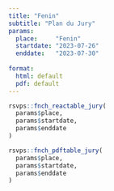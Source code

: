 ```yaml
---
title: "Fenin"
subtitle: "Plan du Jury"
params:
  place:     "Fenin"
  startdate: "2023-07-26"
  enddate:   "2023-07-30"
  
format:
  html: default
  pdf: default
---
```


```r
rsvps::fnch_reactable_jury(
  params$place, 
  params$startdate,
  params$enddate
)
```

```r
rsvps::fnch_pdftable_jury(
  params$place, 
  params$startdate,
  params$enddate
)
```
